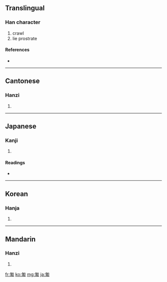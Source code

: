 ==Translingual==

===Han character===
{{Han char|rn=20|rad=勹|as=07|sn=9|four=2722<sub>0</sub>|canj=心戈十月 (PIJB)}}

# crawl
# lie prostrate

====References====
* {{Han ref|kx=0151.170|dkj=02527|dj=0340.230|hdz=10259.040|uh=530D|ud=21261|bh=AB6D|bd=43885}}

----

==Cantonese==

===Hanzi===
{{yue-hanzi|jyut=|y=pou4}}

# {{defn|Cantonese}}

----

==Japanese==

===Kanji===
{{ja-kanji|grade=|rs=勹07}}

# {{defn|Japanese}}

====Readings====
* {{ja-readings|on=[[ほ]] (ho)|kun=[[はう]] (hau)}}

----

==Korean==

===Hanja===
{{ko-hanja|hangeul=포|rv=po|mr=p'o}}

# {{defn|Korean}}

----

==Mandarin==

===Hanzi===
{{cmn-hanzi|pin=[[pú]] ([[pu2]])|wg=p'u<sup>2</sup>}}

# {{defn|Mandarin}}

[[fr:匍]]
[[ko:匍]]
[[mg:匍]]
[[ja:匍]]